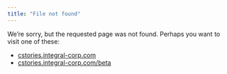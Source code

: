 ```yaml
---
title: "File not found"
---
```


We're sorry, but the requested page was not found. Perhaps you want to visit one of these:

- [cstories.integral-corp.com](https://cstories.integral-corp.com) 
- [cstories.integral-corp.com/beta](https://cstories.integral-corp.com/beta/) 
